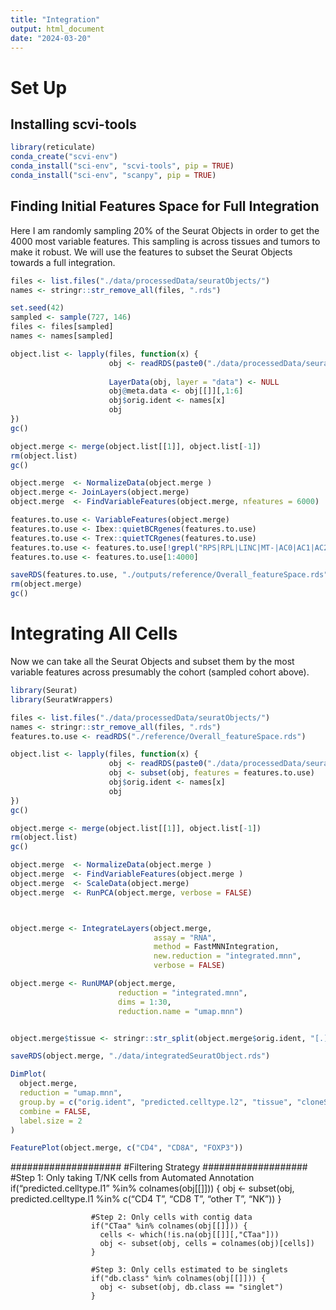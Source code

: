 ```yaml
---
title: "Integration"
output: html_document
date: "2024-03-20"
---
```


# Set Up

## Installing scvi-tools

```r
library(reticulate)
conda_create("scvi-env")
conda_install("sci-env", "scvi-tools", pip = TRUE)
conda_install("sci-env", "scanpy", pip = TRUE)
```


## Finding Initial Features Space for Full Integration

Here I am randomly sampling 20% of the Seurat Objects in order to get the 4000 most variable features. This sampling is across tissues and tumors to make it robust. We will use the features to subset the Seurat Objects towards a full integration.

```r
files <- list.files("./data/processedData/seuratObjects/")
names <- stringr::str_remove_all(files, ".rds")

set.seed(42)
sampled <- sample(727, 146)
files <- files[sampled]
names <- names[sampled]

object.list <- lapply(files, function(x) {
                      obj <- readRDS(paste0("./data/processedData/seuratObjects/", x))
                      
                      LayerData(obj, layer = "data") <- NULL
                      obj@meta.data <- obj[[]][,1:6]
                      obj$orig.ident <- names[x]
                      obj
})
gc()

object.merge <- merge(object.list[[1]], object.list[-1])
rm(object.list)
gc()

object.merge  <- NormalizeData(object.merge )
object.merge <- JoinLayers(object.merge)
object.merge  <- FindVariableFeatures(object.merge, nfeatures = 6000)

features.to.use <- VariableFeatures(object.merge)
features.to.use <- Ibex::quietBCRgenes(features.to.use)
features.to.use <- Trex::quietTCRgenes(features.to.use)
features.to.use <- features.to.use[!grepl("RPS|RPL|LINC|MT-|AC0|AC1|AC2|RP11-|MIR|HB|IGHV", features.to.use)]
features.to.use <- features.to.use[1:4000]

saveRDS(features.to.use, "./outputs/reference/Overall_featureSpace.rds")
rm(object.merge)
gc()
```

# Integrating All Cells

Now we can take all the Seurat Objects and subset them by the most variable features across presumably the cohort (sampled cohort above).

```r
library(Seurat)
library(SeuratWrappers)

files <- list.files("./data/processedData/seuratObjects/")
names <- stringr::str_remove_all(files, ".rds")
features.to.use <- readRDS("./reference/Overall_featureSpace.rds")

object.list <- lapply(files, function(x) {
                      obj <- readRDS(paste0("./data/processedData/seuratObjects/", x))
                      obj <- subset(obj, features = features.to.use)
                      obj$orig.ident <- names[x]
                      obj
})
gc()

object.merge <- merge(object.list[[1]], object.list[-1])
rm(object.list)
gc()

object.merge  <- NormalizeData(object.merge )
object.merge  <- FindVariableFeatures(object.merge )
object.merge  <- ScaleData(object.merge)
object.merge  <- RunPCA(object.merge, verbose = FALSE)



object.merge <- IntegrateLayers(object.merge,
                                assay = "RNA",
                                method = FastMNNIntegration,
                                new.reduction = "integrated.mnn",
                                verbose = FALSE)

object.merge <- RunUMAP(object.merge, 
                        reduction = "integrated.mnn", 
                        dims = 1:30, 
                        reduction.name = "umap.mnn") 


object.merge$tissue <- stringr::str_split(object.merge$orig.ident, "[.]", simplify = TRUE)[,2]

saveRDS(object.merge, "./data/integratedSeuratObject.rds")

DimPlot(
  object.merge,
  reduction = "umap.mnn",
  group.by = c("orig.ident", "predicted.celltype.l2", "tissue", "cloneSize"),
  combine = FALSE, 
  label.size = 2
)

FeaturePlot(object.merge, c("CD4", "CD8A", "FOXP3"))


```

 ####################
                      #Filtering Strategy
                      ###################
                      #Step 1: Only taking T/NK cells from Automated Annotation
                      if("predicted.celltype.l1" %in% colnames(obj[[]])) {
                        obj <- subset(obj, predicted.celltype.l1 %in% c("CD4 T", "CD8 T", "other T", "NK"))
                      } 
                      
                      #Step 2: Only cells with contig data
                      if("CTaa" %in% colnames(obj[[]])) {
                        cells <- which(!is.na(obj[[]][,"CTaa"]))
                        obj <- subset(obj, cells = colnames(obj)[cells])
                      }
                      
                      #Step 3: Only cells estimated to be singlets
                      if("db.class" %in% colnames(obj[[]])) {
                        obj <- subset(obj, db.class == "singlet")
                      }
